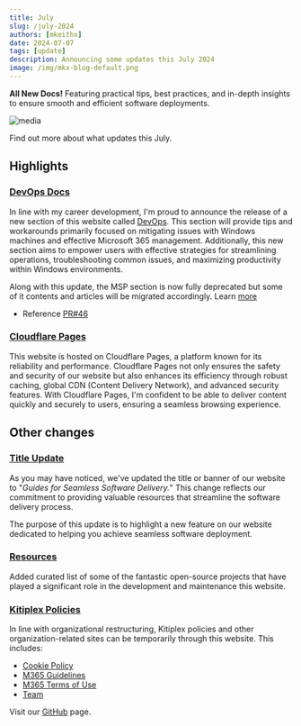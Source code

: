 ```yaml
---
title: July 
slug: /july-2024
authors: [mkeithx]
date: 2024-07-07
tags: [update]
description: Announcing some updates this July 2024
image: /img/mkx-blog-default.png
---
```



<!-- # DevOps July -->
**All New Docs!** Featuring practical tips, best practices, and in-depth insights to ensure smooth and efficient software deployments.

![media](/img/mkx-blog-default.png)

Find out more about what updates this July.

<!-- truncate -->

## Highlights

### [DevOps Docs](/docs/devops)
In line with my career development, I'm proud to announce the release of a new section of this website called [DevOps](/docs/devops). This section will provide tips and workarounds primarily focused on mitigating issues with Windows machines and effective Microsoft 365 management. Additionally, this new section aims to empower users with effective strategies for streamlining operations, troubleshooting common issues, and maximizing productivity within Windows environments. 

Along with this update, the MSP section is now fully deprecated but some of it contents and articles will be migrated accordingly. Learn [more](./mid-year-upgrades-2024#deprecation-of-msp-docs-project)

- Reference [PR#46](https://github.com/mkeithX/mkeithx.github.io/pull/46)


### [Cloudflare Pages](https://developers.cloudflare.com/pages)
This website is hosted on Cloudflare Pages, a platform known for its reliability and performance. Cloudflare Pages not only ensures the safety and security of our website but also enhances its efficiency through robust caching, global CDN (Content Delivery Network), and advanced security features. With Cloudflare Pages, I'm confident to be able to deliver content quickly and securely to users, ensuring a seamless browsing experience.


## Other changes

### [Title Update](/)

As you may have noticed, we've updated the title or banner of our website to "_Guides for Seamless Software Delivery._" This change reflects our commitment to providing valuable resources that streamline the software delivery process.

The purpose of this update is to highlight a new feature on our website dedicated to helping you achieve seamless software deployment.


### [Resources](/community)
Added curated list of some of the fantastic open-source projects that have played a significant role in the development and maintenance this website.


### [Kitiplex Policies](/community/kitiplex)
In line with organizational restructuring, Kitiplex policies and other organization-related sites can be temporarily through this website. This includes:

- [Cookie Policy](/community/kitiplex/cookie-policy)
- [M365 Guidelines](/community/kitiplex/m365-guidelines)
- [M365 Terms of Use](/community/kitiplex/m365-terms-of-use)
- [Team](/community/kitiplex/team)

Visit our [GitHub](https://github.com/kitiplex) page.